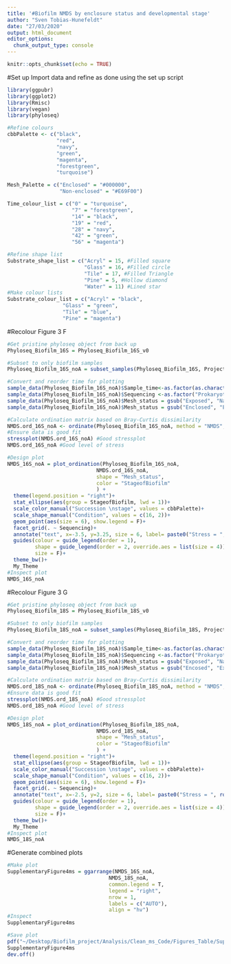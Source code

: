 ```yaml
---
title: '#Biofilm NMDS by enclosure status and developmental stage'
author: "Sven Tobias-Hunefeldt"
date: "27/03/2020"
output: html_document
editor_options: 
  chunk_output_type: console
---
```


```r
knitr::opts_chunk$set(echo = TRUE)
```
#Set up
Import data and refine as done using the set up script

```r

library(ggpubr)
library(ggplot2)
library(Rmisc)
library(vegan)
library(phyloseq)


```
```r
#Refine colours
cbbPalette <- c("black",
                "red",
                "navy", 
                "green", 
                "magenta",
                "forestgreen",
                "turquoise")

Mesh_Palette = c("Enclosed" = "#000000",
                 "Non-enclosed" = "#E69F00")

Time_colour_list = c("0" = "turquoise", 
                     "7" = "forestgreen", 
                     "14" = "black", 
                     "19" = "red", 
                     "28" = "navy", 
                     "42" = "green", 
                     "56" = "magenta")

#Refine shape list
Substrate_shape_list = c("Acryl" = 15, #Filled square 
                         "Glass" = 16, #Filled circle
                         "Tile" = 17, #Filled Triangle
                         "Pine" = 5, #Hollow diamond
                         "Water" = 11) #Lined star
#Make colour lists
Substrate_colour_list = c("Acryl" = "black",
                  "Glass" = "green",
                  "Tile" = "blue",
                  "Pine" = "magenta")

```
#Recolour Figure 3 F
```r
#Get pristine phyloseq object from back up
Phyloseq_Biofilm_16S = Phyloseq_Biofilm_16S_v0

#Subset to only biofilm samples
Phyloseq_Biofilm_16S_noA = subset_samples(Phyloseq_Biofilm_16S, Project == "Marine_Biofilm" & Sample_type == "Biofilm" & !Substrate == "Water"& !Substrate == "Mesh")

#Convert and reorder time for plotting
sample_data(Phyloseq_Biofilm_16S_noA)$Sample_time<-as.factor(as.character(sample_data(Phyloseq_Biofilm_16S_noA)$Sample_time))
sample_data(Phyloseq_Biofilm_16S_noA)$Sequencing <-as.factor("Prokaryotes")
sample_data(Phyloseq_Biofilm_16S_noA)$Mesh_status = gsub("Exposed", "Native", sample_data(Phyloseq_Biofilm_16S_noA)$Mesh_status)
sample_data(Phyloseq_Biofilm_16S_noA)$Mesh_status = gsub("Enclosed", "Exclusive", sample_data(Phyloseq_Biofilm_16S_noA)$Mesh_status)

#Calculate ordination matrix based on Bray-Curtis dissimilarity
NMDS.ord_16S_noA <- ordinate(Phyloseq_Biofilm_16S_noA, method = "NMDS", distance = "bray")
#Ensure data is good fit
stressplot(NMDS.ord_16S_noA) #Good stressplot
NMDS.ord_16S_noA #Good level of stress

#Design plot
NMDS_16S_noA = plot_ordination(Phyloseq_Biofilm_16S_noA, 
                             NMDS.ord_16S_noA, 
                             shape = "Mesh_status", 
                             color = "StageofBiofilm"
                             ) + 
  theme(legend.position = "right")+
  stat_ellipse(aes(group = StageofBiofilm, lwd = 1))+
  scale_color_manual("Succession \nstage", values = cbbPalette)+
  scale_shape_manual("Condition", values = c(16, 2))+
  geom_point(aes(size = 6), show.legend = F)+
  facet_grid(. ~ Sequencing)+
  annotate("text", x=-3.5, y=3.25, size = 6, label= paste0("Stress = ", round(NMDS.ord_16S_noA$stress, digits = 3)))+
  guides(colour = guide_legend(order = 1),
         shape = guide_legend(order = 2, override.aes = list(size = 4)),
         size = F)+
  theme_bw()+
  My_Theme
#Inspect plot
NMDS_16S_noA

```
#Recolour Figure 3 G
```r
#Get pristine phyloseq object from back up
Phyloseq_Biofilm_18S = Phyloseq_Biofilm_18S_v0

#Subset to only biofilm samples
Phyloseq_Biofilm_18S_noA = subset_samples(Phyloseq_Biofilm_18S, Project == "Marine_Biofilm" & Sample_type == "Biofilm" & !Substrate == "Water"& !Substrate == "Mesh")

#Convert and reorder time for plotting
sample_data(Phyloseq_Biofilm_18S_noA)$Sample_time<-as.factor(as.character(sample_data(Phyloseq_Biofilm_18S_noA)$Sample_time))
sample_data(Phyloseq_Biofilm_18S_noA)$Sequencing <-as.factor("Prokaryotes")
sample_data(Phyloseq_Biofilm_18S_noA)$Mesh_status = gsub("Exposed", "Native", sample_data(Phyloseq_Biofilm_18S_noA)$Mesh_status)
sample_data(Phyloseq_Biofilm_18S_noA)$Mesh_status = gsub("Encosed", "Exclusive", sample_data(Phyloseq_Biofilm_18S_noA)$Mesh_status)

#Calculate ordination matrix based on Bray-Curtis dissimilarity
NMDS.ord_18S_noA <- ordinate(Phyloseq_Biofilm_18S_noA, method = "NMDS", distance = "bray")
#Ensure data is good fit
stressplot(NMDS.ord_18S_noA) #Good stressplot
NMDS.ord_18S_noA #Good level of stress

#Design plot
NMDS_18S_noA = plot_ordination(Phyloseq_Biofilm_18S_noA, 
                             NMDS.ord_18S_noA, 
                             shape = "Mesh_status", 
                             color = "StageofBiofilm"
                             ) + 
  theme(legend.position = "right")+
  stat_ellipse(aes(group = StageofBiofilm, lwd = 1))+
  scale_color_manual("Succession \nstage", values = cbbPalette)+
  scale_shape_manual("Condition", values = c(16, 2))+
  geom_point(aes(size = 6), show.legend = F)+
  facet_grid(. ~ Sequencing)+
  annotate("text", x=-2.5, y=2, size = 6, label= paste0("Stress = ", round(NMDS.ord_18S_noA$stress, digits = 3)))+
  guides(colour = guide_legend(order = 1),
         shape = guide_legend(order = 2, override.aes = list(size = 4)),
         size = F)+
  theme_bw()+
  My_Theme
#Inspect plot
NMDS_18S_noA

```
#Generate combined plots
```r
#Make plot
SupplementaryFigure4ms = ggarrange(NMDS_16S_noA,
                                 NMDS_18S_noA,
                                 common.legend = T,
                                 legend = "right",
                                 nrow = 1,
                                 labels = c("AUTO"),
                                 align = "hv")
#Inspect
SupplementaryFigure4ms

#Save plot
pdf("~/Desktop/Biofilm_project/Analysis/Clean_ms_Code/Figures_Table/SupplementaryFigure4ms_BiofilmEnclosureNMDS_sans.pdf", width = 16, height = 6.66)
SupplementaryFigure4ms
dev.off()

```

